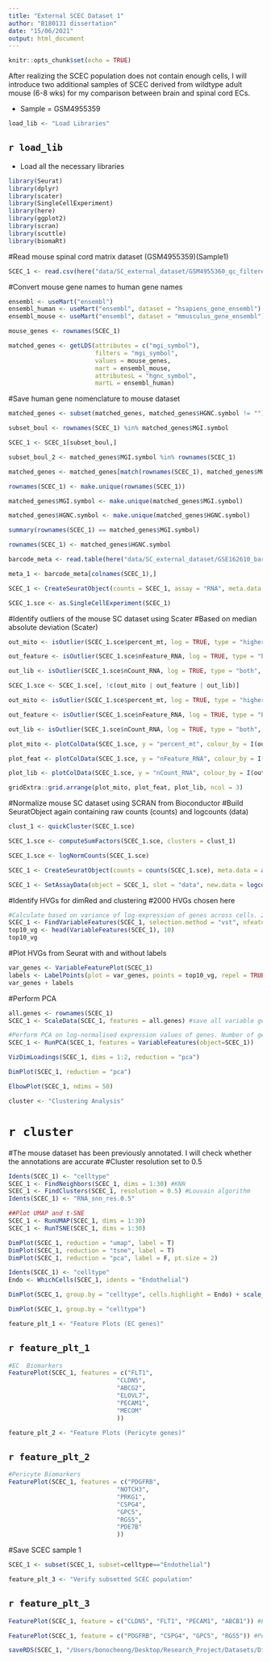 ```yaml
---
title: "External SCEC Dataset 1"
author: "B180131 dissertation"
date: "15/06/2021"
output: html_document
---
```


```r
knitr::opts_chunk$set(echo = TRUE)
```

After realizing the SCEC population does not contain enough cells, I will introduce two additional samples of SCEC derived from wildtype adult mouse (6-8 wks) for my comparison between brain and spinal cord ECs.

* Sample = GSM4955359


```r
load_lib <- "Load Libraries"
```
## `r load_lib`
* Load all the necessary libraries

```r
library(Seurat) 
library(dplyr)
library(scater)
library(SingleCellExperiment)
library(here)
library(ggplot2)
library(scran)
library(scuttle)
library(biomaRt)
```


#Read mouse spinal cord matrix dataset (GSM4955359)(Sample1)
```r
SCEC_1 <- read.csv(here("data/SC_external_dataset/GSM4955360_qc_filtered_feature_bc_matrix_uninj_sample2.txt"), sep = "\t", row.names = 1, header = T)
```


#Convert mouse gene names to human gene names
```r
ensembl <- useMart("ensembl")
ensembl_human <- useMart("ensembl", dataset = "hsapiens_gene_ensembl")
ensembl_mouse <- useMart("ensembl", dataset = "mmusculus_gene_ensembl")

mouse_genes <- rownames(SCEC_1)

matched_genes <- getLDS(attributes = c("mgi_symbol"), 
                        filters = "mgi_symbol",
                        values = mouse_genes,
                        mart = ensembl_mouse,
                        attributesL = "hgnc_symbol",
                        martL = ensembl_human)
```


#Save human gene nomenclature to mouse dataset
```r
matched_genes <- subset(matched_genes, matched_genes$HGNC.symbol != "")

subset_boul <- rownames(SCEC_1) %in% matched_genes$MGI.symbol

SCEC_1 <- SCEC_1[subset_boul,]

subset_boul_2 <- matched_genes$MGI.symbol %in% rownames(SCEC_1)

matched_genes <- matched_genes[match(rownames(SCEC_1), matched_genes$MGI.symbol),]

rownames(SCEC_1) <- make.unique(rownames(SCEC_1))

matched_genes$MGI.symbol <- make.unique(matched_genes$MGI.symbol)

matched_genes$HGNC.symbol <- make.unique(matched_genes$HGNC.symbol)

summary(rownames(SCEC_1) == matched_genes$MGI.symbol)

rownames(SCEC_1) <- matched_genes$HGNC.symbol
```


```r
barcode_meta <- read.table(here("data/SC_external_dataset/GSE162610_barcode_metadata.tsv"))

meta_1 <- barcode_meta[colnames(SCEC_1),]

SCEC_1 <- CreateSeuratObject(counts = SCEC_1, assay = "RNA", meta.data = meta_1)

SCEC_1.sce <- as.SingleCellExperiment(SCEC_1)
```


#Identify outliers of the mouse SC dataset using Scater
#Based on median absolute deviation (Scater)
```r
out_mito <- isOutlier(SCEC_1.sce$percent_mt, log = TRUE, type = "higher", nmads = 3)

out_feature <- isOutlier(SCEC_1.sce$nFeature_RNA, log = TRUE, type = "both", nmads = 3)

out_lib <- isOutlier(SCEC_1.sce$nCount_RNA, log = TRUE, type = "both", nmads = 3)

SCEC_1.sce <- SCEC_1.sce[, !c(out_mito | out_feature | out_lib)]

out_mito <- isOutlier(SCEC_1.sce$percent_mt, log = TRUE, type = "higher", nmads = 3)

out_feature <- isOutlier(SCEC_1.sce$nFeature_RNA, log = TRUE, type = "both", nmads = 3)

out_lib <- isOutlier(SCEC_1.sce$nCount_RNA, log = TRUE, type = "both", nmads = 3)

plot_mito <- plotColData(SCEC_1.sce, y = "percent_mt", colour_by = I(out_mito))

plot_feat <- plotColData(SCEC_1.sce, y = "nFeature_RNA", colour_by = I(out_feature))

plot_lib <- plotColData(SCEC_1.sce, y = "nCount_RNA", colour_by = I(out_lib))

gridExtra::grid.arrange(plot_mito, plot_feat, plot_lib, ncol = 3)
```


#Normalize mouse SC dataset using SCRAN from Bioconductor
#Build SeuratObject again containing raw counts (counts) and logcounts (data)
```r
clust_1 <- quickCluster(SCEC_1.sce)

SCEC_1.sce <- computeSumFactors(SCEC_1.sce, clusters = clust_1)

SCEC_1.sce <- logNormCounts(SCEC_1.sce)

SCEC_1 <- CreateSeuratObject(counts = counts(SCEC_1.sce), meta.data = as.data.frame(colData(SCEC_1.sce)))

SCEC_1 <- SetAssayData(object = SCEC_1, slot = "data", new.data = logcounts(SCEC_1.sce))
```


#Identify HVGs for dimRed and clustering
#2000 HVGs chosen here
```r
#Calculate based on variance of log-expression of genes across cells. 2000 HVGs are selected.
SCEC_1 <- FindVariableFeatures(SCEC_1, selection.method = "vst", nfeatures = 2000)
top10_vg <- head(VariableFeatures(SCEC_1), 10)
top10_vg
```


#Plot HVGs from Seurat with and without labels
```r
var_genes <- VariableFeaturePlot(SCEC_1)
labels <- LabelPoints(plot = var_genes, points = top10_vg, repel = TRUE)
var_genes + labels
```


#Perform PCA
```r
all.genes <- rownames(SCEC_1)
SCEC_1 <- ScaleData(SCEC_1, features = all.genes) #save all variable genes 
```


```r
#Perform PCA on log-normalised expression values of genes. Number of genes for PCA is based on the HVGs selected above.
SCEC_1 <- RunPCA(SCEC_1, features = VariableFeatures(object=SCEC_1))
```


```r
VizDimLoadings(SCEC_1, dims = 1:2, reduction = "pca") 
```


```r
DimPlot(SCEC_1, reduction = "pca")
```


```r
ElbowPlot(SCEC_1, ndims = 50)
```


```r
cluster <- "Clustering Analysis"
```
# `r cluster`


#The mouse dataset has been previously annotated. I will check whether the annotations are accurate
#Cluster resolution set to 0.5
```r
Idents(SCEC_1) <- "celltype"
SCEC_1 <- FindNeighbors(SCEC_1, dims = 1:30) #KNN
SCEC_1 <- FindClusters(SCEC_1, resolution = 0.5) #Louvain algorithm
Idents(SCEC_1) <- "RNA_snn_res.0.5"
```


```r
##Plot UMAP and t-SNE
SCEC_1 <- RunUMAP(SCEC_1, dims = 1:30)
SCEC_1 <- RunTSNE(SCEC_1, dims = 1:30)

DimPlot(SCEC_1, reduction = "umap", label = T)
DimPlot(SCEC_1, reduction = "tsne", label = T)
DimPlot(SCEC_1, reduction = "pca", label = F, pt.size = 2)

Idents(SCEC_1) <- "celltype"
Endo <- WhichCells(SCEC_1, idents = "Endothelial")

DimPlot(SCEC_1, group.by = "celltype", cells.highlight = Endo) + scale_color_manual(labels = c("Other", "Endothelial"), values = c("grey", "darkblue")) + ggtitle("GSM4955359")

DimPlot(SCEC_1, group.by = "celltype")
```


```r
feature_plt_1 <- "Feature Plots (EC genes)"
```
## `r feature_plt_1`


```r
#EC  Biomarkers
FeaturePlot(SCEC_1, features = c("FLT1",
                              "CLDN5",
                              "ABCG2",
                              "ELOVL7",
                              "PECAM1",
                              "MECOM"
                              ))
```


```r
feature_plt_2 <- "Feature Plots (Pericyte genes)"
```
## `r feature_plt_2`


```r

#Pericyte Biomarkers
FeaturePlot(SCEC_1, features = c("PDGFRB",
                              "NOTCH3",
                              "PRKG1",
                              "CSPG4",
                              "GPC5",
                              "RGS5",
                              "PDE7B"
                              ))
```


#Save SCEC sample 1
```r
SCEC_1 <- subset(SCEC_1, subset=celltype=="Endothelial")
```


```r
feature_plt_3 <- "Verify subsetted SCEC population"
```
## `r feature_plt_3`


```r
FeaturePlot(SCEC_1, feature = c("CLDN5", "FLT1", "PECAM1", "ABCB1")) #EC marker

FeaturePlot(SCEC_1, feature = c("PDGFRB", "CSPG4", "GPC5", "RGS5")) #Pericyte marker
```

```r
saveRDS(SCEC_1, "/Users/bonocheong/Desktop/Research_Project/Datasets/Dissertation/data/SCEC_mouse.RDS")
```